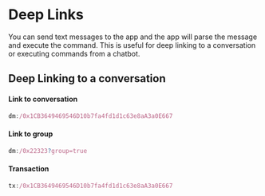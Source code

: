 # Deep Links

You can send text messages to the app and the app will parse the message and execute the command. This is useful for deep linking to a conversation or executing commands from a chatbot.

## Deep Linking to a conversation

#### Link to conversation

```jsx
dm:/0x1CB3649469546D10b7fa4fd1d1c63e8aA3a0E667
```

#### Link to group

```jsx
dm:/0x22323?group=true
```

#### Transaction

```jsx
tx:/0x1CB3649469546D10b7fa4fd1d1c63e8aA3a0E667
```
